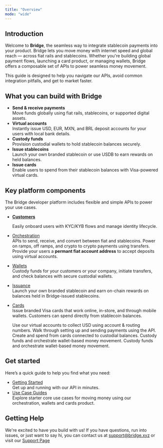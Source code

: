 ```yaml
---
title: "Overview"
mode: "wide"
---
```


## Introduction

Welcome to **Bridge**, the seamless way to integrate stablecoin payments into your product. Bridge lets you move money with internet speed and global reach — across fiat rails and stablecoins. Whether you're building global payment flows, launching a card product, or managing wallets, Bridge offers a composable set of APIs to power seamless money movement.

This guide is designed to help you navigate our APIs, avoid common integration pitfalls, and get to market faster.

## What you can build with Bridge

- **Send & receive payments**\
  Move funds globally using fiat rails, stablecoins, or supported digital assets.
- **Virtual accounts**\
  Instantly issue USD, EUR, MXN, and BRL deposit accounts for your users with local bank details.
- **Custody funds**\
  Provision custodial wallets to hold stablecoin balances securely.
- **Issue stablecoins**\
  Launch your own branded stablecoin or use USDB to earn rewards on held balances.
- **Issue cards**\
  Enable users to spend from their stablecoin balances with Visa-powered virtual cards.

## Key platform components

The Bridge developer platform includes flexible and simple APIs to power your use cases.

- [**Customers**](/customers/overview)

  Easily onboard users with KYC/KYB flows and manage identity lifecycle.
- [Orchestration](/orchestration/overview)\
  APIs to send, receive, and convert between fiat and stablecoins. Power on ramps, off ramps, and crypto to crypto payments using transfers. Provide your users a **permant fiat account address** to accept deposits using virtual accounts.
- [Wallets](/guides/wallets/overview)\
  Custody funds for your customers or your company, initiate transfers, and check balances with secure custodial wallets.
- [Issuance](/issuance/overview)\
  Launch your own branded stablecoin and earn on-chain rewards on balances held in Bridge-issued stablecoins.
- [Cards](/cards/overview/overview)\
  Issue branded Visa cards that work online, in-store, and through mobile wallets. Customers can spend directly from stablecoin balances.

  <Columns cols={5}>
    <Card title="Customers" icon="users" href="/customers/overview" cta="Easily onboard users with KYC/KYB flows and manage identity lifecycle.">
      Use our virtual accounts to collect USD using account & routing numbers.
    </Card>
    <Card title="Orchestration" icon="money-bill-transfer" href="/orchestration/overview" cta="APIs to send, receive, and convert between fiat and stablecoins. Power on ramps, off ramps, and crypto to crypto payments using transfers. Provide your users a permant fiat account address to accept deposits using virtual accounts.">
      Walk through setting up and sending payments using the API.
    </Card>
    <Card title="Wallets" icon="credit-card" href="/wallets/overview" cta="Custody funds for your customers or your company, initiate transfers, and check balances with secure custodial wallets.">
      Create and spend from cards connected to custodial balances.
    </Card>
    <Card title="Issuance" icon="coins" href="/issuance/overview" cta="Launch your own branded stablecoin and earn on-chain rewards on balances held in Bridge-issued stablecoins.">
      Custody funds and orchestrate wallet-based money movement.
    </Card>
      <Card title="Cards" icon="card" href="/cards/overview" cta="Issue branded Visa cards that work online, in-store, and through mobile wallets. Customers can spend directly from stablecoin balances.">
      Custody funds and orchestrate wallet-based money movement.
    </Card>
  </Columns>

## Get started

Here’s a quick guide to help you find what you need:

- [Getting Started](/guides/getstarted/setup)\
  Get up and running with our API in minutes.
- [Use Case Guides](/guides/movemoney/overview)\
  Explore starter core use cases for moving money using our orchestration, wallets and cards product.

## Getting Help

We're excited to have you build with us\! If you have questions, run into issues, or just want to say hi, you can contact us at [support@bridge.xyz](mailto:support@bridge.xyz) or visit our [Support Page](https://support.bridge.xyz/)